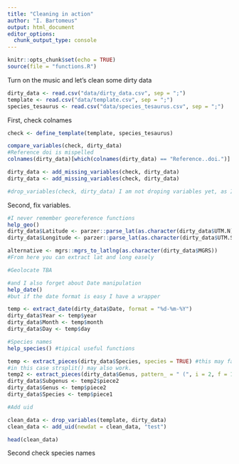 ```yaml
---
title: "Cleaning in action"
author: "I. Bartomeus"
output: html_document
editor_options: 
  chunk_output_type: console
---
```


```r
knitr::opts_chunk$set(echo = TRUE)
source(file = "functions.R")
```

Turn on the music and let's clean some dirty data

```r
dirty_data <- read.csv("data/dirty_data.csv", sep = ";")
template <- read.csv("data/template.csv", sep = ";")  
species_tesaurus <- read.csv("data/species_tesaurus.csv", sep = ";")
```

First, check colnames

```r
check <- define_template(template, species_tesaurus)

compare_variables(check, dirty_data)
#Reference doi is mispelled
colnames(dirty_data)[which(colnames(dirty_data) == "Reference..doi.")] <- "Reference.doi"

dirty_data <- add_missing_variables(check, dirty_data)
dirty_data <- add_missing_variables(check, dirty_data)

#drop_variables(check, dirty_data) I am not droping variables yet, as I'll need those.
```

Second, fix variables.

```r
#I never remember georeference functions
help_geo()
dirty_data$Latitude <- parzer::parse_lat(as.character(dirty_data$UTM.N))
dirty_data$Longitude <- parzer::parse_lat(as.character(dirty_data$UTM.S))

alternative <- mgrs::mgrs_to_latlng(as.character(dirty_data$MGRS))
#From here you can extract lat and long easely

#Geolocate TBA

#and I also forget about Date manipulation
help_date()
#but if the date format is easy I have a wrapper

temp <- extract_date(dirty_data$Date, format = "%d-%m-%Y")
dirty_data$Year <- temp$year
dirty_data$Month <- temp$month
dirty_data$Day <- temp$day

#Species names
help_species() #tipical useful functions

temp <- extract_pieces(dirty_data$Species, species = TRUE) #this may fail with more dirty data
#in this case strsplit() may also work.
temp2 <- extract_pieces(dirty_data$Genus, pattern_ = " (", i = 2, f = 1) 
dirty_data$Subgenus <- temp2$piece2
dirty_data$Genus <- temp$piece2
dirty_data$Species <- temp$piece1

#Add uid

clean_data <- drop_variables(template, dirty_data)
clean_data <- add_uid(newdat = clean_data, "test")

head(clean_data)
```

Second check species names

```r

```







